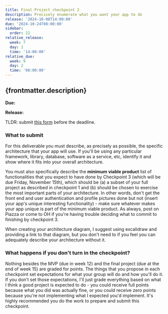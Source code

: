 ```yaml
---
title: Final Project checkpoint 2
description: Precisely enumerate what you want your app to do
release: '2024-10-08T14:00:00'
due: '2024-10-24T08:00:00'
sidebar:
  order: 22
relative_release:
  week: 7
  day: 1
  time: '14:00:00'
relative_due:
  week: 9
  day: 2
  time: '08:00:00'
---
```



## {frontmatter.description}

**Due:** <DueDate relativeDate={frontmatter.relative_due} />

**Release:** <DueDate relativeDate={frontmatter.relative_release}  />

TLDR: submit [this form](https://forms.gle/9vWfqfpUCJ4p9bBK7) before the deadline.


### What to submit

For this deliverable you must describe, as precisely as possible, the specific architecture that your app will use. If you'll be using any particular framework, library, database, software as a service, etc, identify it and show where it fits into your overall architecture.

You must also specifically describe the **minimum viable product** list of functionalities that you expect to have done by Checkpoint 3 (which will be due Friday, November 15th), which should be (a) a subset of your full project as described in checkpoint 1 and (b) should be chosen to exercise the most important parts of your architecture. In other words, don't get the front end and user authentication and profile pictures done but not (insert your app's unique interesting functionality) - make sure whatever makes your app unique is part of the minimum viable product. As always, post on Piazza or come to OH if you're having trouble deciding what to commit to finishing by checkpoint 3.

When creating your architecture diagram, I suggest using excalidraw and providing a link to that diagram, but you don't need to if you feel you can adequately describe your architecture without it.


### What happens if you don't turn in the checkpoint?

Nothing besides the MVP (due in week 12) and the final project (due at the end
of week 15) are graded for points. The things that you propose in each
checkpoint set expectations for what your group will do and how you'll do it. If
you don't set those expectations, I'll just grade everything based on what I
think a good project is expected to do - you could receive full points because
what you did was actually fine, or you could receive zero points because you're
not implementing what I expected you'd implement. It's highly recommended you do
the work to prepare and submit this checkpoint.
